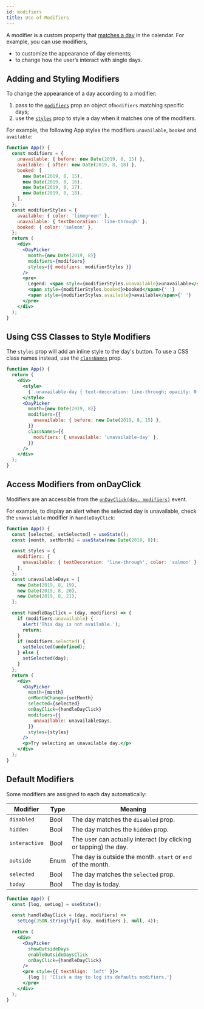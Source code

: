 ```yaml
---
id: modifiers
title: Use of Modifiers
---
```


A modifier is a custom property that [matches a day](./matching-days.mdx) in the calendar. For example, you can use modifiers,

* to customize the appearance of day elements;
* to change how the user’s interact with single days.

## Adding and Styling Modifiers

To change the appearance of a day according to a modifier:

1. pass to the [`modifiers`](./props#modifiers) prop an object of`modifiers` matching specific days;
2. use the [`styles`](./props#styles) prop to style a day when it matches one of the modifiers.

For example, the following App styles the modifiers `unavailable`, `booked` and `available`:

```jsx preview
function App() {
  const modifiers = {
    unavailable: { before: new Date(2019, 8, 15) },
    available: { after: new Date(2019, 8, 18) },
    booked: [
      new Date(2019, 8, 15),
      new Date(2019, 8, 16),
      new Date(2019, 8, 17),
      new Date(2019, 8, 18),
    ],
  };
  const modifierStyles = {
    available: { color: 'limegreen' },
    unavailable: { textDecoration: 'line-through' },
    booked: { color: 'salmon' },
  };
  return (
    <div>
      <DayPicker
        month={new Date(2019, 8)}
        modifiers={modifiers}
        styles={{ modifiers: modifierStyles }}
      />
      <pre>
        Legend: <span style={modifierStyles.unavailable}>unavailable</span>{' '}
        <span style={modifierStyles.booked}>booked</span>{' '}
        <span style={modifierStyles.available}>available</span>{' '}
      </pre>
    </div>
  );
}
```

## Using CSS Classes to Style Modifiers

The `styles` prop will add an inline style to the day's button. To use a CSS class names instead, use the [`classNames`](./props#classNames) prop.

```jsx preview
function App() {
  return (
    <div>
      <style>
        {`.unavailable-day { text-decoration: line-through; opacity: 0.5 }`}
      </style>
      <DayPicker
        month={new Date(2019, 8)}
        modifiers={{
          unavailable: { before: new Date(2019, 8, 15) },
        }}
        classNames={{
          modifiers: { unavailable: 'unavailable-day' },
        }}
      />
    </div>
  );
}
```

## Access Modifiers from onDayClick

Modifiers are an accessible from the [`onDayClick(day, modifiers)`](./props#ondayclick) event.

For example, to display an alert when the selected day is unavailable, check the `unavailable` modifier in `handleDayClick`:

```jsx preview
function App() {
  const [selected, setSelected] = useState();
  const [month, setMonth] = useState(new Date(2019, 8));

  const styles = {
    modifiers: {
      unavailable: { textDecoration: 'line-through', color: 'salmon' },
    },
  };
  const unavailableDays = [
    new Date(2019, 8, 19),
    new Date(2019, 8, 20),
    new Date(2019, 8, 21),
  ];

  const handleDayClick = (day, modifiers) => {
    if (modifiers.unavailable) {
      alert('This day is not available.');
      return;
    }
    if (modifiers.selected) {
      setSelected(undefined);
    } else {
      setSelected(day);
    }
  };
  return (
    <div>
      <DayPicker
        month={month}
        onMonthChange={setMonth}
        selected={selected}
        onDayClick={handleDayClick}
        modifiers={{
          unavailable: unavailableDays,
        }}
        styles={styles}
      />
      <p>Try selecting an unavailable day.</p>
    </div>
  );
}
```

## Default Modifiers

Some modifiers are assigned to each day automatically:

| Modifier      | Type | Meaning                                                          |
| ------------- | ---- | ---------------------------------------------------------------- |
| `disabled`    | Bool | The day matches the `disabled` prop.                             |
| `hidden`      | Bool | The day matches the `hidden` prop.                               |
| `interactive` | Bool | The user can actually interact (by clicking or tapping) the day. |
| `outside`     | Enum | The day is outside the month. `start` or `end` of the month.     |
| `selected`    | Bool | The day matches the `selected` prop.                             |
| `today`       | Bool | The day is today.                                                |

```jsx preview
function App() {
  const [log, setLog] = useState();

  const handleDayClick = (day, modifiers) =>
    setLog(JSON.stringify({ day, modifiers }, null, 4));

  return (
    <div>
      <DayPicker
        showOutsideDays
        enableOutsideDaysClick
        onDayClick={handleDayClick}
      />
      <pre style={{ textAlign: 'left' }}>
        {log || 'Click a day to log its defaults modifiers.'}
      </pre>
    </div>
  );
}
```
